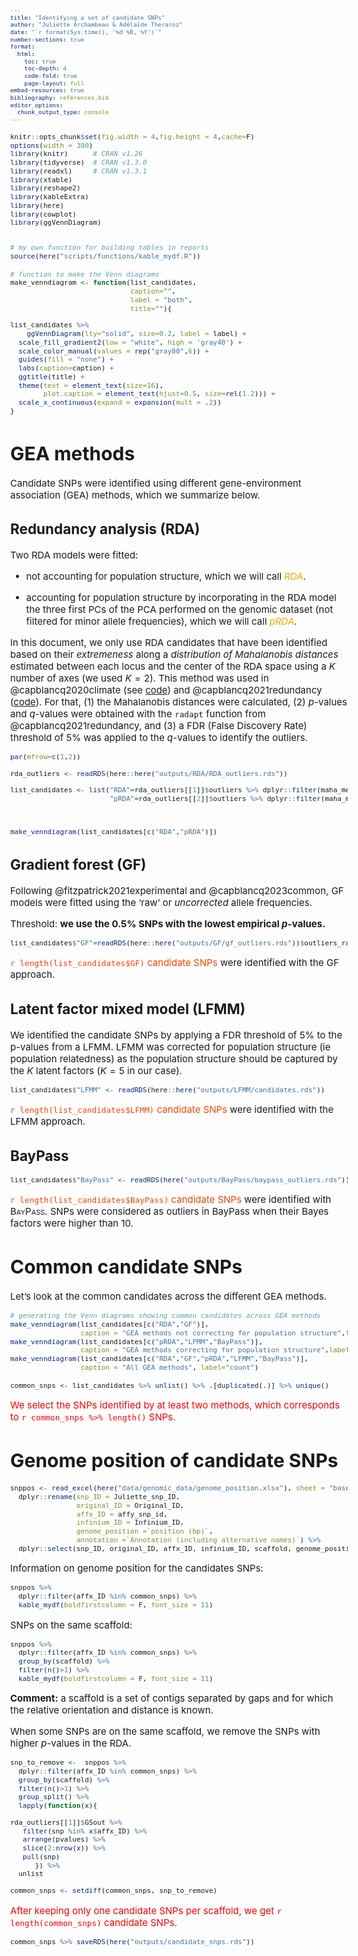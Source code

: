 ```yaml
---
title: "Identifying a set of candidate SNPs"
author: "Juliette Archambeau & Adélaïde Theraroz"
date: "`r format(Sys.time(), '%d %B, %Y')`"
number-sections: true
format: 
  html:
    toc: true
    toc-depth: 4
    code-fold: true
    page-layout: full
embed-resources: true
bibliography: references.bib
editor_options: 
  chunk_output_type: console
---
```


<style type="text/css">
body {
   font-size: 15px;
}
code.r{
  font-size: 11px;
}
pre {
  font-size: 11px
}

table {
  font-size: 10px
}
</style>


```r
knitr::opts_chunk$set(fig.width = 4,fig.height = 4,cache=F)
options(width = 300)
library(knitr)      # CRAN v1.26
library(tidyverse)  # CRAN v1.3.0
library(readxl)     # CRAN v1.3.1
library(xtable)
library(reshape2)
library(kableExtra)
library(here)
library(cowplot)
library(ggVennDiagram)


# my own function for building tables in reports
source(here("scripts/functions/kable_mydf.R"))
```


```r
# function to make the Venn diagrams
make_venndiagram <- function(list_candidates,
                             caption="",
                             label = "both",
                             title=""){

list_candidates %>% 
    ggVennDiagram(lty="solid", size=0.2, label = label) + 
  scale_fill_gradient2(low = "white", high = 'gray40') + 
  scale_color_manual(values = rep("gray80",6)) + 
  guides(fill = "none") + 
  labs(caption=caption) +
  ggtitle(title) +
  theme(text = element_text(size=16),
        plot.caption = element_text(hjust=0.5, size=rel(1.2))) + 
  scale_x_continuous(expand = expansion(mult = .2))
}
```


# GEA methods

Candidate SNPs were identified using different gene-environment association (GEA) methods, which we summarize below.

## Redundancy analysis (RDA)

Two RDA models were fitted:

  - not accounting for population structure, which we will call *<span style="color: orange;">RDA</span>*.
  
  - accounting for population structure by incorporating in the RDA model the three first PCs of the PCA performed on the genomic dataset (not filtered for minor allele frequencies), which we will call *<span style="color: orange;">pRDA</span>*.


In this document, we only use RDA candidates that have been identified based on their *extremeness* along a *distribution of Mahalanobis distances* estimated between each locus and the center of the RDA space using a $K$ number of axes (we used $K=2$). This method was used in @capblancq2020climate (see [code](https://github.com/Capblancq/Local-Adaptation-Fagus-sylvatica)) and @capblancq2021redundancy ([code](https://github.com/Capblancq/RDA-landscape-genomics)). For that, (1) the Mahalanobis distances were calculated, (2) $p$-values and $q$-values were obtained with the `radapt` function from @capblancq2021redundancy, and (3) a FDR (False Discovery Rate) threshold of 5% was applied to the $q$-values to identify the outliers.

 
```r
par(mfrow=c(1,2))

rda_outliers <- readRDS(here::here("outputs/RDA/RDA_outliers.rds"))

list_candidates <- list("RDA"=rda_outliers[[1]]$outliers %>% dplyr::filter(maha_meth==T) %>% pull(snp),
                        "pRDA"=rda_outliers[[2]]$outliers %>% dplyr::filter(maha_meth==T) %>% pull(snp))



make_venndiagram(list_candidates[c("RDA","pRDA")])
```


## Gradient forest (GF)


Following @fitzpatrick2021experimental and @capblancq2023common, GF models were fitted using the 'raw' or *uncorrected* allele frequencies.
  
Threshold: **we use the 0.5% SNPs with the lowest empirical $p$-values.**


```r
list_candidates$"GF"=readRDS(here::here("outputs/GF/gf_outliers.rds"))$outliers_rank005
```

<span style="color: OrangeRed;">`r length(list_candidates$GF)` candidate SNPs</span> were identified with the GF approach.


## Latent factor mixed model (LFMM)

We identified the candidate SNPs by applying a FDR threshold of 5% to the p-values from a LFMM. LFMM was corrected for population structure (ie population relatedness) as the population structure should be captured by the $K$ latent factors ($K = 5$ in our case).

```r
list_candidates$"LFMM" <- readRDS(here::here("outputs/LFMM/candidates.rds"))
```

<span style="color: OrangeRed;">`r length(list_candidates$LFMM)` candidate SNPs</span> were identified with the LFMM approach.


## BayPass


```r
list_candidates$"BayPass" <- readRDS(here("outputs/BayPass/baypass_outliers.rds"))
```

<span style="color: OrangeRed;">`r length(list_candidates$BayPass)` candidate SNPs</span> were identified with <span style="font-variant:small-caps;">BayPass</span>. SNPs were considered as outliers in BayPass when their Bayes factors were higher than 10.



# Common candidate SNPs

Let's look at the common candidates across the different GEA methods. 

```r
# generating the Venn diagrams showing common candidates across GEA methods
make_venndiagram(list_candidates[c("RDA","GF")],
                 caption = "GEA methods not correcting for population structure",label="count")
make_venndiagram(list_candidates[c("pRDA","LFMM","BayPass")],
                 caption = "GEA methods correcting for population structure",label="count")
make_venndiagram(list_candidates[c("RDA","GF","pRDA","LFMM","BayPass")],
                 caption = "All GEA methods", label="count")
```

```r
common_snps <- list_candidates %>% unlist() %>% .[duplicated(.)] %>% unique()
```

<span style="color: red;">We select the SNPs identified by at least two methods, which corresponds to `r common_snps %>% length()` SNPs.</span>


# Genome position of candidate SNPs

```r
snppos <- read_excel(here("data/genomic_data/genome_position.xlsx"), sheet = "base_table") %>% 
  dplyr::rename(snp_ID = Juliette_snp_ID,
                original_ID = Original_ID,
                affx_ID = affy_snp_id,
                infinium_ID = Infinium_ID,
                genome_position =`position (bp)`,
                annotation =`Annotation (including alternative names)`) %>% 
  dplyr::select(snp_ID, original_ID, affx_ID, infinium_ID, scaffold, genome_position, annotation)
```

Information on genome position for the candidates SNPs:

```r
snppos %>% 
  dplyr::filter(affx_ID %in% common_snps) %>% 
  kable_mydf(boldfirstcolumn = F, font_size = 11)
```

SNPs on the same scaffold:

```r
snppos %>% 
  dplyr::filter(affx_ID %in% common_snps) %>% 
  group_by(scaffold) %>% 
  filter(n()>1) %>% 
  kable_mydf(boldfirstcolumn = F, font_size = 11)
```

**Comment:** a scaffold is a set of contigs separated by gaps and for which the relative orientation and distance is known.

  
When some SNPs are on the same scaffold, we remove the SNPs with higher $p$-values in the RDA.

```r
snp_to_remove <-  snppos %>% 
  dplyr::filter(affx_ID %in% common_snps) %>% 
  group_by(scaffold) %>% 
  filter(n()>1) %>% 
  group_split() %>% 
  lapply(function(x){

rda_outliers[[1]]$GSout %>% 
   filter(snp %in% x$affx_ID) %>% 
   arrange(pvalues) %>%  
   slice(2:nrow(x)) %>% 
   pull(snp)
      }) %>%  
  unlist

common_snps <- setdiff(common_snps, snp_to_remove)
```

<span style="color: red;">After keeping only one candidate SNPs per scaffold, we get `r length(common_snps)` candidate SNPs.</span>

```r
common_snps %>% saveRDS(here("outputs/candidate_snps.rds"))
```

